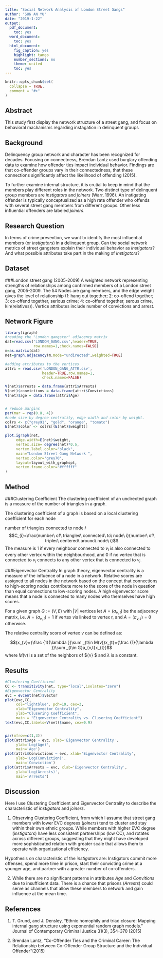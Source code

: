 ---
title: "Social Network Analysis of London Street Gangs"
author: "SUN AN YU"
date: "2019-1-22"
output:
  pdf_document:
    toc: yes
  word_document:
    toc: yes
  html_document:
    fig_caption: yes
    highlight: tango
    number_sections: no
    theme: united
    toc: yes
---
```{r setup, include = FALSE}
knitr::opts_chunk$set(
  collapse = TRUE,
  comment = "#>"
)
```

## Abstract 
This study first display the network structure of a street gang, and focus on behavioral machanisms regarding instagation in delinquent groups

<!-- The best possible flow (Main contents also follow the almost same structure.): https://cbs.umn.edu/sites/cbs.umn.edu/files/public/downloads/Annotated_Nature_abstract.pdf --> 

## Background
Delinquency group network and character has been recognized for decades. Focusing on connectness, Brendan Lantz used burglary offending data to examine how offender ties impact individual behavior. Findings are that co-offender groups vary in their connectedness, that these connections significantly affect the likelihood of offending (2015). 

To further examine internal structure, it is crutial to keep in mind that the members play different roles in the network. Two distinct type of delinquent group members are $instigators$ and $joiners$ (Warr, 1996). An instigating offender is typically conceptualized as a high rate offender who offends with several street gang members from different groups. Other less influential offenders are labeled $joiners$. 

## Research Question 
In terms of crime prevention, we want to identify the most influential members (or $instigators$) in a delinquent group. Can the social network metrics of street gangsters explain their individual behavior as $instigators$? And what possible attributes take part in the making of $instigators$?


## Dataset 
###London street gang (2005-2009)
A weighted network representing strengths of relationships 
among confirmed members of a London street gang, 2005-2009. 
The 54 Nodes are gang members, and the edge weight gives the level 
of relationship (1: hang out together; 2: co-offend together; 
3: co-offend together, serious crime; 
4: co-offend together, serous crime, kin(relatives)). 
Vertice attributes include number of convictions and arrest.


## Network Figure 

```{r, fig.cap = "Fig.1. London Street Gang Network.", out.width = '80%'}
library(igraph)
#reading the "London gangster" adjacency matrix
dat=read.csv('LONDON_GANG.csv',header=TRUE,
             row.names=1,check.names=FALSE)
m=as.matrix(dat)
net=graph.adjacency(m,mode="undirected",weighted=TRUE)

#adding attributes to the vertices
attri = read.csv('LONDON_GANG_ATTR.csv',
                 header=TRUE,row.names=1,
                 check.names=FALSE)

V(net)$arrests = data.frame(attri$Arrests)
V(net)$convictions = data.frame(attri$Convictions)
V(net)$age = data.frame(attri$Age)


# reduce margins
par(mar = rep(0.8, 4))
#node size by degree centrality, edge width and color by weight.
colrs <- c("grey91", "gold", "orange", "tomato")
E(net)$color <- colrs[(E(net)$weight)]

plot.igraph(net, 
     edge.width=E(net)$weight,
     vertex.size= degree(net)*0.6,
     vertex.label.color="black",
     main="London Street Gang Network ",
     vertex.color='grey70',
     layout=layout_with_graphopt,
     vertex.frame.color="#ffffff"
)
```

## Method
###Clustering Coefficient
The clustering coefficient of an undirected graph is a measure of the number of triangles in a graph.

The clustering coefficient of a graph is based on a local clustering coefficient for each node 

number of triangles connected to node ${i}$
$$C_{i}=\frac{number\ of\ triangles\ connected\ to\ node\ i}{number\ of\ triples\ centered\ around\ node\ i}$$
The measure is 1 if every neighbour connected to ${v_{i}}$ is also connected to every other vertex within the neighbourhood, and 0 if no vertex that is connected to ${v_{i}}$ connects to any other vertex that is connected to ${v_{i}}$.

###Eigenvector Centrality
In graph theory, eigenvector centrality is a measure of the influence of a node in a network. Relative scores are assigned to all nodes in the network based on the concept that connections to high-scoring nodes contribute more to the score of the node in question than equal connections to low-scoring nodes. 
A high eigenvector score means that a node is connected to many nodes who themselves have high scores.

For a given graph ${G:=(V,E)}$ with ${|V|}$ vertices let ${A=(a_{v,t})}$ be the adjacency matrix, i.e. ${A=(a_{v,t})=1}$ if vertex ${v}$is linked to vertex ${t}$, and ${A=(a_{v,t})=0}$ otherwise. 

The relative centrality score of vertex ${v}$ can be defined as:

$${x_{v}={\frac {1}{\lambda }}\sum _{t\in M(v)}x_{t}={\frac {1}{\lambda }}\sum _{t\in G}a_{v,t}x_{t}}$$
where ${M(v)}$ is a set of the neighbors of ${v} $ and ${\lambda}$ is a constant.

## Results

```{r, echo=FALSE, fig.cap="Fig.2. Degree vs. Clusering Coefficient", out.width = '60%'}

#Clustering Coefficient
CC <- transitivity(net, type="local",isolates="zero")
#Eigenvector Centrality
evc = evcent(net)$vector
plot(evc,CC,
     col="lightblue", pch=19, cex=3,
     xlab="Eigenvector Centrality", 
     ylab="Clusering Coefficient",
     main = "Eigenvector Centrality vs. Clusering Coefficient")
text(evc,CC,labels=V(net)$name, cex=0.9)



```


```{r, echo=FALSE, fig.cap = "Fig.3. Attributes vs. Eigenvector Centrality", out.width = '60%'}

par(mfrow=c(1,3))
plot(attri$Age ~ evc, xlab='Eigenvector Centrality',
     ylab='Log(Age)',
     main='Age')
plot(attri$Convictions ~ evc, xlab='Eigenvector Centrality',
     ylab='Log(Conviction)',
     main='Conviction')
plot(attri$Arrests ~ evc, xlab='Eigenvector Centrality',
     ylab='Log(Arrests)',
     main='Arrests')
```
## Discussion 

Here I use Clustering Coefficient and Eigenvector Centrality to describe the characteristic of $instigators$ and $joiners$. 


1. Observing Clustering Coefficient, from which I assume that street gang members with lower EVC degrees ($joiners$) tend to cluster and stay within their own ethnic groups. While members with higher EVC degree ($instigators$) have less consistent partnerships (low CC), and rotates across different groups, suggesting that they might have developed more sophisticated relation with greater scale that allows them to operate with organizational efficiency.


Hypothesis on characteristic of the $instigators$ are:
Instigators commit more offenses, spend more time in prison, start their convicting crime at a younger age, and partner with a greater number of co-offenders.


2. While there are no significant patterns in attributes $Age$ and $Convitions$ due to insufficient data. There is a chance that prisons ($Arrests$) could serve as channels that allow these members to network and gain influence at the mean time.

## References

1. T. Grund, and J. Densley, "Ethnic homophily and triad closure: Mapping internal gang structure using exponential random graph models." Journal of Contemporary Criminal Justice 31(3), 354-370 (2015)

2. Brendan Lantz, "Co-Offender Ties and the Criminal Career: The Relationship between Co-Offender Group Structure and the Individual Offender"(2015)
